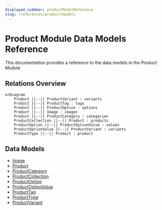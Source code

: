 ```yaml
---
displayed_sidebar: productModelReference
slug: /references/product/models
---
```



# Product Module Data Models Reference

This documentation provides a reference to the data models in the Product Module

## Relations Overview

```mermaid
erDiagram
	Product ||--|| ProductVariant : variants
	Product }|--|{ ProductTag : tags
	Product ||--|| ProductOption : options
	Product ||--|| Image : images
	Product }|--|{ ProductCategory : categories
	ProductCollection ||--|| Product : products
	ProductOption ||--|| ProductOptionValue : values
	ProductOptionValue }|--|{ ProductVariant : variants
	ProductType ||--|| Product : product

```

## Data Models

- [Image](../../product_models/variables/product_models.Image/page.mdx)
- [Product](../../product_models/variables/product_models.Product/page.mdx)
- [ProductCategory](../../product_models/variables/product_models.ProductCategory/page.mdx)
- [ProductCollection](../../product_models/variables/product_models.ProductCollection/page.mdx)
- [ProductOption](../../product_models/variables/product_models.ProductOption/page.mdx)
- [ProductOptionValue](../../product_models/variables/product_models.ProductOptionValue/page.mdx)
- [ProductTag](../../product_models/variables/product_models.ProductTag/page.mdx)
- [ProductType](../../product_models/variables/product_models.ProductType/page.mdx)
- [ProductVariant](../../product_models/variables/product_models.ProductVariant/page.mdx)
